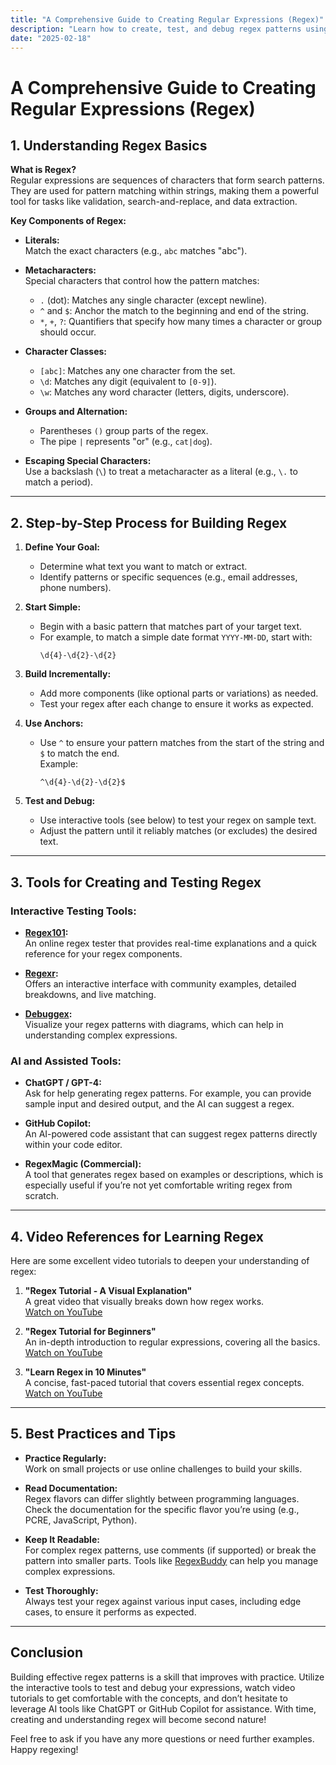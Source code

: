 ```yaml
---
title: "A Comprehensive Guide to Creating Regular Expressions (Regex)"
description: "Learn how to create, test, and debug regex patterns using interactive tools, video tutorials, and AI-powered assistants."
date: "2025-02-18"
---
```


# A Comprehensive Guide to Creating Regular Expressions (Regex)

## 1. Understanding Regex Basics

**What is Regex?**  
Regular expressions are sequences of characters that form search patterns. They are used for pattern matching within strings, making them a powerful tool for tasks like validation, search-and-replace, and data extraction.

**Key Components of Regex:**

- **Literals:**  
  Match the exact characters (e.g., `abc` matches "abc").

- **Metacharacters:**  
  Special characters that control how the pattern matches:
  - `.` (dot): Matches any single character (except newline).
  - `^` and `$`: Anchor the match to the beginning and end of the string.
  - `*`, `+`, `?`: Quantifiers that specify how many times a character or group should occur.
  
- **Character Classes:**  
  - `[abc]`: Matches any one character from the set.
  - `\d`: Matches any digit (equivalent to `[0-9]`).
  - `\w`: Matches any word character (letters, digits, underscore).

- **Groups and Alternation:**  
  - Parentheses `()` group parts of the regex.
  - The pipe `|` represents "or" (e.g., `cat|dog`).

- **Escaping Special Characters:**  
  Use a backslash (`\`) to treat a metacharacter as a literal (e.g., `\.` to match a period).

---

## 2. Step-by-Step Process for Building Regex

1. **Define Your Goal:**  
   - Determine what text you want to match or extract.
   - Identify patterns or specific sequences (e.g., email addresses, phone numbers).

2. **Start Simple:**  
   - Begin with a basic pattern that matches part of your target text.
   - For example, to match a simple date format `YYYY-MM-DD`, start with:  
     ```regex
     \d{4}-\d{2}-\d{2}
     ```

3. **Build Incrementally:**  
   - Add more components (like optional parts or variations) as needed.
   - Test your regex after each change to ensure it works as expected.

4. **Use Anchors:**  
   - Use `^` to ensure your pattern matches from the start of the string and `$` to match the end.  
     Example:  
     ```regex
     ^\d{4}-\d{2}-\d{2}$
     ```

5. **Test and Debug:**  
   - Use interactive tools (see below) to test your regex on sample text.
   - Adjust the pattern until it reliably matches (or excludes) the desired text.

---

## 3. Tools for Creating and Testing Regex

### Interactive Testing Tools:
- **[Regex101](https://regex101.com/):**  
  An online regex tester that provides real-time explanations and a quick reference for your regex components.

- **[Regexr](https://regexr.com/):**  
  Offers an interactive interface with community examples, detailed breakdowns, and live matching.

- **[Debuggex](https://www.debuggex.com/):**  
  Visualize your regex patterns with diagrams, which can help in understanding complex expressions.

### AI and Assisted Tools:
- **ChatGPT / GPT-4:**  
  Ask for help generating regex patterns. For example, you can provide sample input and desired output, and the AI can suggest a regex.

- **GitHub Copilot:**  
  An AI-powered code assistant that can suggest regex patterns directly within your code editor.

- **RegexMagic (Commercial):**  
  A tool that generates regex based on examples or descriptions, which is especially useful if you’re not yet comfortable writing regex from scratch.

---

## 4. Video References for Learning Regex

Here are some excellent video tutorials to deepen your understanding of regex:

1. **"Regex Tutorial - A Visual Explanation"**  
   A great video that visually breaks down how regex works.  
   [Watch on YouTube](https://www.youtube.com/watch?v=sa-TUpSx1JA)

2. **"Regex Tutorial for Beginners"**  
   An in-depth introduction to regular expressions, covering all the basics.  
   [Watch on YouTube](https://www.youtube.com/watch?v=7DG3kCDx53c)

3. **"Learn Regex in 10 Minutes"**  
   A concise, fast-paced tutorial that covers essential regex concepts.  
   [Watch on YouTube](https://www.youtube.com/watch?v=V5-7GzOfADQ)

---

## 5. Best Practices and Tips

- **Practice Regularly:**  
  Work on small projects or use online challenges to build your skills.

- **Read Documentation:**  
  Regex flavors can differ slightly between programming languages. Check the documentation for the specific flavor you’re using (e.g., PCRE, JavaScript, Python).

- **Keep It Readable:**  
  For complex regex patterns, use comments (if supported) or break the pattern into smaller parts. Tools like [RegexBuddy](https://www.regexbuddy.com/) can help you manage complex expressions.

- **Test Thoroughly:**  
  Always test your regex against various input cases, including edge cases, to ensure it performs as expected.

---

## Conclusion

Building effective regex patterns is a skill that improves with practice. Utilize the interactive tools to test and debug your expressions, watch video tutorials to get comfortable with the concepts, and don’t hesitate to leverage AI tools like ChatGPT or GitHub Copilot for assistance. With time, creating and understanding regex will become second nature!

Feel free to ask if you have any more questions or need further examples. Happy regexing!
